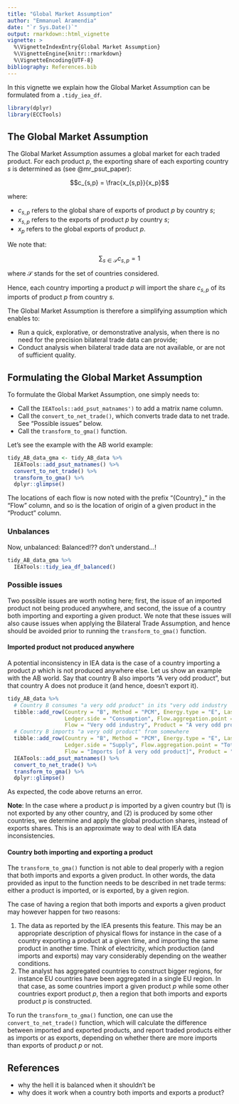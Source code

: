 ```yaml
---
title: "Global Market Assumption"
author: "Emmanuel Aramendia"
date: "`r Sys.Date()`"
output: rmarkdown::html_vignette
vignette: >
  %\VignetteIndexEntry{Global Market Assumption}
  %\VignetteEngine{knitr::rmarkdown}
  %\VignetteEncoding{UTF-8}
bibliography: References.bib
---
```


In this vignette we explain how the Global Market Assumption can be formulated from a `.tidy_iea_df`.

```r
library(dplyr)
library(ECCTools)
```


## The Global Market Assumption

The Global Market Assumption assumes a global market for each traded product. For each product $p$, the exporting share of each exporting country $s$ is determined as (see @mr_psut_paper):

$$c_{s,p} = \frac{x_{s,p}}{x_p}$$

where:

* $c_{s,p}$ refers to the global share of exports of product $p$ by country $s$;
* $x_{s,p}$ refers to the exports of product $p$ by country $s$;
* $x_p$ refers to the global exports of product $p$.


We note that:

$$\sum_{s \in \mathcal{S}} c_{s,p} = 1$$

where $\mathcal{S}$ stands for the set of countries considered.

Hence, each country importing a product $p$ will import the share $c_{s,p}$ of its imports of product $p$ from country $s$.

The Global Market Assumption is therefore a simplifying assumption which enables to:

* Run a quick, explorative, or demonstrative analysis, when there is no need for the precision bilateral trade data can provide;
* Conduct analysis when bilateral trade data are not available, or are not of sufficient quality.


## Formulating the Global Market Assumption

To formulate the Global Market Assumption, one simply needs to:

* Call the `IEATools::add_psut_matnames')` to add a matrix name column.
* Call the `convert_to_net_trade()`, which converts trade data to net trade. See "Possible issues" below.
* Call the `transform_to_gma()` function.

Let's see the example with the AB world example:

```r
tidy_AB_data_gma <- tidy_AB_data %>% 
  IEATools::add_psut_matnames() %>% 
  convert_to_net_trade() %>% 
  transform_to_gma() %>% 
  dplyr::glimpse()
```

The locations of each flow is now noted with the prefix "{Country}_" in the "Flow" column, and so is the location of origin of a given product in the "Product" column.


### Unbalances

Now, unbalanced:
Balanced!?? don't understand...!

```r
tidy_AB_data_gma %>% 
  IEATools::tidy_iea_df_balanced()
```


### Possible issues

Two possible issues are worth noting here; first, the issue of an imported product not being produced anywhere, and second, the issue of a country both importing and exporting a given product. We note that these issues will also cause issues when applying the Bilateral Trade Assumption, and hence should be avoided prior to running the `transform_to_gma()` function.

#### Imported product not produced anywhere

A potential inconsistency in IEA data is the case of a country importing a product $p$ which is not produced anywhere else. Let us show an example with the AB world. Say that country B also imports "A very odd product", but that country A does not produce it (and hence, doesn't export it).

```r
tidy_AB_data %>% 
  # Country B consumes "a very odd product" in its "very odd industry
  tibble::add_row(Country = "B", Method = "PCM", Energy.type = "E", Last.stage = "Final", Year = 2018, 
                  Ledger.side = "Consumption", Flow.aggregation.point = "Industry", 
                  Flow = "Very odd industry", Product = "A very odd product", Unit = "ktoe", E.dot = 100) %>% 
  # Country B imports "a very odd product" from somewhere
  tibble::add_row(Country = "B", Method = "PCM", Energy.type = "E", Last.stage = "Final", Year = 2018, 
                  Ledger.side = "Supply", Flow.aggregation.point = "Total primary energy supply", 
                  Flow = "Imports [of A very odd product]", Product = "A very odd product", Unit = "ktoe", E.dot = 100) %>% 
  IEATools::add_psut_matnames() %>% 
  convert_to_net_trade() %>% 
  transform_to_gma() %>% 
  dplyr::glimpse()
```

As expected, the code above returns an error.

**Note**: In the case where a product $p$ is imported by a given country but (1) is not exported by any other country, and (2) is produced by some other countries, we determine and apply the global production shares, instead of exports shares. This is an approximate way to deal with IEA data inconsistencies.


#### Country both importing and exporting a product

The `transform_to_gma()` function is not able to deal properly with a region that both imports and exports a given product. In other words, the data provided as input to the function needs to be described in net trade terms: either a product is imported, or is exported, by a given region.

The case of having a region that both imports and exports a given product may however happen for two reasons:

1. The data as reported by the IEA presents this feature. This may be an appropriate description of physical flows for instance in the case of a country exporting a product at a given time, and importing the same product in another time. Think of electricity, which production (and imports and exports) may vary considerably depending on the weather conditions.
2. The analyst has aggregated countries to construct bigger regions, for instance EU countries have been aggregated in a single EU region. In that case, as some countries import a given product $p$ while some other countries export product $p$, then a region that both imports and exports product $p$ is constructed.

To run the `transform_to_gma()` function, one can use the `convert_to_net_trade()` function, which will calculate the difference between imported and exported products, and report traded products either as imports or as exports, depending on whether there are more imports than exports of product $p$ or not.


## References

* why the hell it is balanced when it shouldn't be
* why does it work when a country both imports and exports a product?
